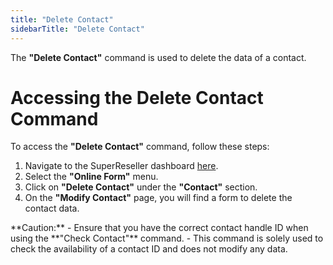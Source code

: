 ```yaml
---
title: "Delete Contact"
sidebarTitle: "Delete Contact"
---
```


The **"Delete Contact"**  command is used to delete the data of a contact.

# Accessing the Delete Contact Command

To access the **"Delete Contact"** command, follow these steps:

1. Navigate to the SuperReseller dashboard [here](https://superreseller-qa.nominus.host/).
2. Select the **"Online Form"** menu.
3. Click on **"Delete Contact"** under the **"Contact"** section.
4. On the **"Modify Contact"** page,  you will find a form to delete the contact data.

<Warning>
**Caution:**
- Ensure that you have the correct contact handle ID when using the **"Check Contact"** command.
- This command is solely used to check the availability of a contact ID and does not modify any data.
</Warning>